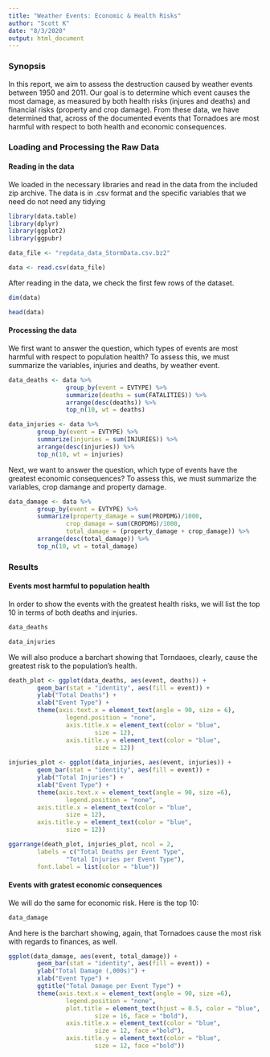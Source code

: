 ```yaml
---
title: "Weather Events: Economic & Health Risks"
author: "Scott K"
date: "8/3/2020"
output: html_document
---
```


### Synopsis

In this report, we aim to assess the destruction caused by weather events
between 1950 and 2011.  Our goal is to determine which event causes the most 
damage, as measured by both health risks (injures and deaths) and financial
risks (property and crop damage).  From these data, we have determined that,
across of the documented events that Tornadoes are most harmful with respect to 
both health and economic consequences.

### Loading and Processing the Raw Data

#### Reading in the data

We loaded in the necessary libraries and read in the data from the included
zip archive.  The data is in .csv format and the specific variables that we 
need do not need any tidying

```r
library(data.table)
library(dplyr)
library(ggplot2)
library(ggpubr)

data_file <- "repdata_data_StormData.csv.bz2"

data <- read.csv(data_file)
```

After reading in the data, we check the first few rows of the dataset.

```r
dim(data)

head(data)
```

#### Processing the data

We first want to answer the question, which types of events are most harmful with 
respect to population health?  To assess this, we must summarize the variables, 
injuries and deaths, by weather event.

```r
data_deaths <- data %>%
                group_by(event = EVTYPE) %>%
                summarize(deaths = sum(FATALITIES)) %>%
                arrange(desc(deaths)) %>%
                top_n(10, wt = deaths)

data_injuries <- data %>%
        group_by(event = EVTYPE) %>%
        summarize(injuries = sum(INJURIES)) %>%
        arrange(desc(injuries)) %>%
        top_n(10, wt = injuries)
```

Next, we want to answer the question, which type of events have the greatest
economic consequences?  To assess this, we must summarize the variables, crop 
damange and property damage.

```r
data_damage <- data %>%
        group_by(event = EVTYPE) %>%
        summarize(property_damage = sum(PROPDMG)/1000,
                crop_damage = sum(CROPDMG)/1000,
                total_damage = (property_damage + crop_damage)) %>%
        arrange(desc(total_damage)) %>%
        top_n(10, wt = total_damage)

```

### Results

#### Events most harmful to population health

In order to show the events with the greatest health risks, we will list the 
top 10 in terms of both deaths and injuries.

```r
data_deaths

data_injuries
```

We will also produce a barchart showing that Torndaoes, clearly, cause the 
greatest risk to the population's health.

```r
death_plot <- ggplot(data_deaths, aes(event, deaths)) +
        geom_bar(stat = "identity", aes(fill = event)) +
        ylab("Total Deaths") +
        xlab("Event Type") +
        theme(axis.text.x = element_text(angle = 90, size = 6),
                legend.position = "none",
                axis.title.x = element_text(color = "blue", 
                        size = 12),
                axis.title.y = element_text(color = "blue", 
                        size = 12))
        
injuries_plot <- ggplot(data_injuries, aes(event, injuries)) +
        geom_bar(stat = "identity", aes(fill = event)) +
        ylab("Total Injuries") +
        xlab("Event Type") +
        theme(axis.text.x = element_text(angle = 90, size =6),
                legend.position = "none",
        axis.title.x = element_text(color = "blue", 
                size = 12),
        axis.title.y = element_text(color = "blue", 
                size = 12))

ggarrange(death_plot, injuries_plot, ncol = 2, 
        labels = c("Total Deaths per Event Type", 
                "Total Injuries per Event Type"),
        font.label = list(color = "blue"))
```

#### Events with gratest economic consequences

We will do the same for economic risk.  Here is the top 10:

```r
data_damage
```

And here is the barchart showing, again, that Tornadoes cause the most risk with 
regards to finances, as well.

```r

ggplot(data_damage, aes(event, total_damage)) +
        geom_bar(stat = "identity", aes(fill = event)) +
        ylab("Total Damage (,000s)") +
        xlab("Event Type") +
        ggtitle("Total Damage per Event Type") +
        theme(axis.text.x = element_text(angle = 90, size =6),
                legend.position = "none", 
                plot.title = element_text(hjust = 0.5, color = "blue", 
                        size = 16, face = "bold"),
                axis.title.x = element_text(color = "blue", 
                        size = 12, face ="bold"),
                axis.title.y = element_text(color = "blue", 
                        size = 12, face ="bold"))
```



